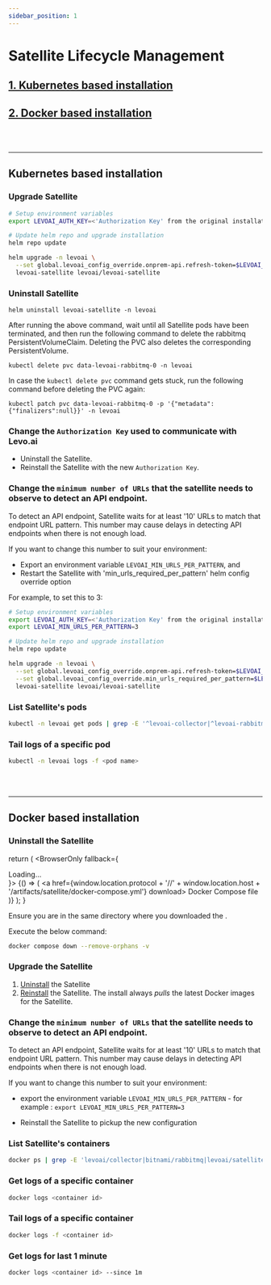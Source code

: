 ```yaml
---
sidebar_position: 1
---
```


# Satellite Lifecycle Management

## [1. Kubernetes based installation](./satellite-mgmt.mdx#kubernetes-based-installation)

## [2. Docker based installation](./satellite-mgmt.mdx#docker-based-installation)

<br></br>

---------------------------------------------------------

## Kubernetes based installation

### Upgrade Satellite
```bash
# Setup environment variables
export LEVOAI_AUTH_KEY=<'Authorization Key' from the original installation> 

# Update helm repo and upgrade installation
helm repo update

helm upgrade -n levoai \
  --set global.levoai_config_override.onprem-api.refresh-token=$LEVOAI_AUTH_KEY \
  levoai-satellite levoai/levoai-satellite
```


### Uninstall Satellite
```shell
helm uninstall levoai-satellite -n levoai
```

After running the above command, wait until all Satellite pods have been terminated, and then run the following command to delete the rabbitmq PersistentVolumeClaim. Deleting the PVC also deletes the corresponding PersistentVolume.

```shell
kubectl delete pvc data-levoai-rabbitmq-0 -n levoai
```

In case the `kubectl delete pvc` command gets stuck, run the following command before deleting the PVC again:

```shell
kubectl patch pvc data-levoai-rabbitmq-0 -p '{"metadata":{"finalizers":null}}' -n levoai
```

### Change the `Authorization Key` used to communicate with Levo.ai
- Uninstall the Satellite.
- Reinstall the Satellite with the new `Authorization Key`.


### Change the `minimum number of URLs` that the satellite needs to observe to detect an API endpoint.
To detect an API endpoint, Satellite waits for at least '10' URLs to match that endpoint URL pattern.
This number may cause delays in detecting API endpoints when there is not enough load.

If you want to change this number to suit your environment:
- Export an environment variable `LEVOAI_MIN_URLS_PER_PATTERN`, and
- Restart the Satellite with 'min_urls_required_per_pattern' helm config override option

For example, to set this to 3:
```bash
# Setup environment variables
export LEVOAI_AUTH_KEY=<'Authorization Key' from the original installation>
export LEVOAI_MIN_URLS_PER_PATTERN=3

# Update helm repo and upgrade installation
helm repo update

helm upgrade -n levoai \
  --set global.levoai_config_override.onprem-api.refresh-token=$LEVOAI_AUTH_KEY \
  --set global.levoai_config_override.min_urls_required_per_pattern=$LEVOAI_MIN_URLS_PER_PATTERN \
  levoai-satellite levoai/levoai-satellite
```

### List Satellite's pods
```bash
kubectl -n levoai get pods | grep -E '^levoai-collector|^levoai-rabbitmq|^levoai-satellite|^levoai-tagger'
```

### Tail logs of a specific pod
```bash
kubectl -n levoai logs -f <pod name>
```

<br></br>

---------------------------------------------------------

## Docker based installation

### Uninstall the Satellite

  return (
    <BrowserOnly fallback={<div>Loading...</div>}>
      {() => (
        <a href={window.location.protocol + '//' + window.location.host + '/artifacts/satellite/docker-compose.yml'} download> Docker Compose file</a>
      )}
    </BrowserOnly>
  );
}

Ensure you are in the same directory where you downloaded the <DockerComposeFile/>.

Execute the below command:
```bash
docker compose down --remove-orphans -v
```

### Upgrade the Satellite
1. [Uninstall](#uninstall-the-satellite) the Satellite
2. [Reinstall](../../install-guide/install-satellite.mdx) the Satellite. The install always *pulls* the latest Docker images for the Satellite.


### Change the `minimum number of URLs` that the satellite needs to observe to detect an API endpoint.
To detect an API endpoint, Satellite waits for at least '10' URLs to match that endpoint URL pattern.
This number may cause delays in detecting API endpoints when there is not enough load.

If you want to change this number to suit your environment:
 - export the environment variable `LEVOAI_MIN_URLS_PER_PATTERN` - for example :
      `export LEVOAI_MIN_URLS_PER_PATTERN=3`

 - Reinstall the Satellite to pickup the new configuration


### List Satellite's containers
```bash
docker ps | grep -E 'levoai/collector|bitnami/rabbitmq|levoai/satellite|levoai/tagger'
```

### Get logs of a specific container
```bash
docker logs <container id>
```

### Tail logs of a specific container
```bash
docker logs -f <container id>
```

### Get logs for last 1 minute
```bash
docker logs <container id> --since 1m
```

